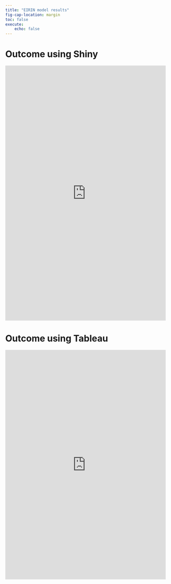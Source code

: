 ```yaml
---
title: "EIRIN model results"
fig-cap-location: margin
toc: false
execute:
    echo: false
---
```


# Outcome using Shiny

:::{.column-page-inset}
```{=html}
<iframe
	src="https://regisg-eirin.hf.space"
	frameborder="0"
	width="100%"
	height="800px"
></iframe>
```
:::

# Outcome using Tableau

:::{.column-page-inset}
```{=html}
<iframe id="example2" src="https://public.tableau.com/shared/WFHNSJKP5?:showVizHome=no&:embed=true"
style="border: none; width: 100%; height: 720px" frameborder="0">
</iframe>
```
:::
